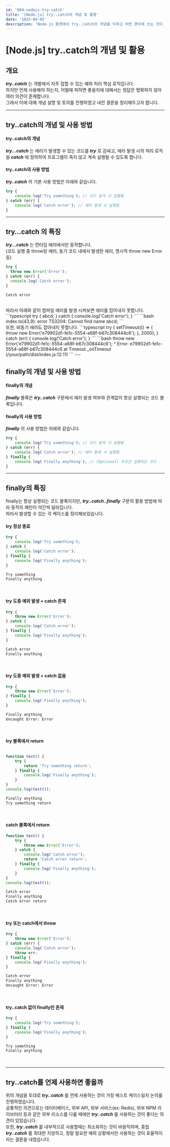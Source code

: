 ```yaml
---
id: '004-nodejs-try-catch'
title: '[Node.js] try..catch의 개념 및 활용'
date: '2025-04-05'
description: 'Node.js 환경에서 try..catch의 개념을 익히고 어떤 경우에 쓰는 것이 베스트 케이스일지 생각해보기'
---
```


# [Node.js] try..catch의 개념 및 활용
<MdxDivider />

## 개요
***try..catch*** 는 개발에서 자주 접할 수 있는 예외 처리 핵심 로직입니다.<br />
하지만 언제 사용해야 하는지, 어떨때 피하면 좋을지에 대해서는 정답은 명확하지 않아 여러 의견이 존재합니다.<br />
그래서 이에 대해 개념 설명 및 토의를 진행하였고 내린 결론을 정리해두고자 합니다.

---

## try..catch의 개념 및 사용 방법
#### try..catch의 개념
***try...catch*** 는 에러가 발생할 수 있는 코드를 ***try*** 로 감싸고, 에러 발생 시의 처리 로직을 ***catch*** 에 정의하여 프로그램이 죽지 않고 계속 실행될 수 있도록 합니다.
<br />
#### try..catch의 사용 방법
***try..catch*** 의 기본 사용 방법은 아래와 같습니다.
```typescript
try {
    console.log('Try something'); // 코드 동작 시 실행됨
} catch (err) {
    console.log('Catch error'); // 에러 발생 시 실행됨
}
```
---

## try…catch 의 특징
***try...catch*** 는 런타임 에러에서만 동작합니다.<br />
(코드 실행 중 throw된 에러, 동기 코드 내에서 발생한 에러, 명시적 throw new Error 등)
```typescript
try {
  throw new Error('Error');
} catch (err) {
  console.log('Catch error');
}
```
```bash
Catch error
```
<br />
따라서 아래와 같이 컴파일 에러를 발생 시켜보면 에러를 잡아내지 못합니다.
```typescript
try {
  abcd;
} catch {
  console.log('Catch error');
}
```
```bash
index.ts(43,9): error TS3204: Cannot find name abcd;
```
<br />
또한, 비동기 에러도 잡아내지 못합니다.
```typescript
try {
    setTimeout(() => {
        throw new Error('e79902d1-fe1c-5554-a68f-b67c308444c6');
    }, 2000);
} catch (err) {
    console.log('Catch error');
}
```
```bash
throw new Error('e79902d1-fe1c-5554-a68f-b67c308444c6');
          ^
Error: e79902d1-fe1c-5554-a68f-b67c308444c6
    at Timeout._onTimeout (/your/path/dist/index.js:12:11)
```
---

## finally의 개념 및 사용 방법
#### finally의 개념
***finally*** 블록은 ***try..catch*** 구문에서 에러 발생 여부와 관계없이 항상 실행되는 코드 블록입니다.
<br />

#### finally의 사용 방법
***finally*** 의 사용 방법은 아래와 같습니다.
```typescript
try {
    console.log('Try something'); // 코드 동작 시 실행됨
} catch (err) {
    console.log('Catch error'); // 에러 발생 시 실행됨
} finally {
    console.log('Finally anything'); // (Optional) 무조건 실행되는 코드
}
```
---

## finally의 특징
finally는 항상 실행되는 코드 블록이지만, ***try..catch..finally*** 구문의 활용 방법에 따라 동작의 패턴이 약간씩 달라집니다.<br />
따라서 발생할 수 있는 각 케이스를 정리해보았습니다.
<br />

#### try 정상 종료
```typescript
try {
    console.log('Try something');
} catch {
    console.log('Catch error');
} finally {
    console.log('Finally anything');
}
```
```bash
Try something
Finally anything
```
<br />

#### try 도중 예외 발생 + catch 존재
```typescript
try {
    throw new Error('Error');
} catch {
    console.log('Catch error');
} finally {
    console.log('Finally anything');
}
```
```bash
Catch error
Finally anything
```
<br />

#### try 도중 예외 발생 + catch 없음
```typescript
try {
    throw new Error('Error');
} finally {
    console.log('Finally anything');
}
```
```bash
Finally anything
Uncaught Error: Error
```
<br />

#### try 블록에서 return
```typescript

function test() {
    try {
        return 'Try something return';
    } finally {
        console.log('Finally anything');
    }
}
console.log(test());
```
```bash
Finally anything
Try something return
```
<br />

#### catch 블록에서 return
```typescript
function test() {
    try {
        throw new Error('Error');
    } catch {
        console.log('Catch error');
        return 'Catch error return';
    } finally {
        console.log('Finally anything');
    }
}
console.log(test());
```
```bash
Catch error
Finally anything
Catch error return
```
<br />

#### try 또는 catch에서 throw
```typescript
try {
    throw new Error('Error');
} catch (err) {
    console.log('Catch error');
    throw err;
} finally {
    console.log('Finally anything');
}
```
```bash
Catch error
Finally anything
Uncaught Error: Error
```
<br />

#### try..catch 없이 finally만 존재
```typescript
try {
    console.log('Try something');
} finally {
    console.log('Finally anything');
}
```
```bash
Try something
Finally anything
```
<br />

---

## try..catch를 언제 사용하면 좋을까
위의 개념을 토대로 ***try..catch*** 를 언제 사용하는 것이 가장 베스트 케이스일지 논의를 진행하였습니다.<br />
공통적인 의견으로는 데이터베이스, 외부 API, 외부 서비스(ex: Redis), 외부 NPM 라이브러리 등과 같은 외부 리소스를 다룰 때에만 ***try..catch*** 를 사용하는 것이 좋다는 의견이 있었습니다.<br />
또한, ***try..catch*** 를 내부적으로 사용할때는 최소화하는 것이 바람직하며, 중첩 ***try..catch*** 를 최대한 지양하고, 정말 필요한 예외 상황에서만 사용하는 것이 효율적이라는 결론을 내렸습니다.


